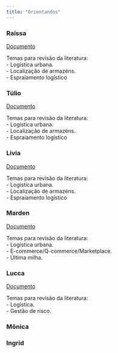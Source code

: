 ```yaml
---
title: "Orientandos"
---
```


### Raíssa
[Documento](https://docs.google.com/document/d/17NPEr6Jj5crdqmDnUzWSFooku0cVwgDE02A1kFesKcI/edit)

Temas para revisão da literatura:    
      - Logística urbana.  
      - Localização de armazéns.  
      - Espraiamento logístico

### Túlio
[Documento](https://docs.google.com/document/d/1fnB2EVmtbQIXVefr27ieK1cxPH_qkzVAm0cpuDIw6A0/edit)

Temas para revisão da literatura:    
      - Logística urbana.  
      - Localização de armazéns.  
      - Espraiamento logístico

### Livia
[Documento](https://docs.google.com/document/d/1q4-ODQAp9UmHDrEye2UAELj_llCU7QB5yX3kfMAkGs4/edit)

Temas para revisão da literatura:    
      - Logística urbana.  
      - Localização de armazéns.  
      - Espraiamento logístico


### Marden
[Documento](https://docs.google.com/document/d/1MiVYMTDrU5rbzOpj-Ylu-52nC3PsPCCrxIoDg7zRfLo/edit)

Temas para revisão da literatura:    
      - Logística urbana.  
      - E-commerce/Q-commerce/Marketplace.  
      - Última milha.   

### Lucca
[Documento](https://docs.google.com/document/d/18luLgsePr3KFJ_XfKk0RDHCnLcxVV7aeJUNaeVOf680/edit)

Temas para revisão da literatura:    
      - Logística.     
      - Gestão de risco.      

### Mônica


### Ingrid
